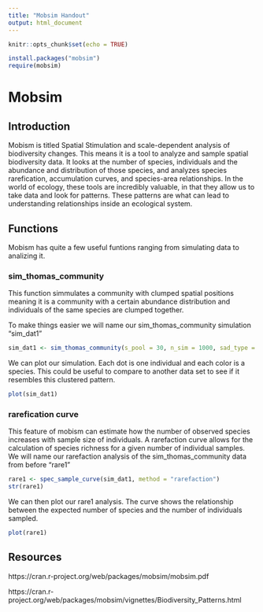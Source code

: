 ```yaml
---
title: "Mobsim Handout"
output: html_document
---
```


```r
knitr::opts_chunk$set(echo = TRUE)
```

```r
install.packages("mobsim")
require(mobsim)
```

# Mobsim
## Introduction
Mobism is titled Spatial Stimulation and scale-dependent analysis of biodiversity changes. This means it is a tool to analyze and sample spatial biodiversity data. It looks at the number of species, individuals and the abundance and distribution of those species, and analyzes species rarefication, accumulation curves, and species-area relationships.
In the world of ecology, these tools are incredibly valuable, in that they allow us to take data and look for patterns. These patterns are what can lead to understanding relationships inside an ecological system.

## Functions
Mobism has quite a few useful funtions ranging from simulating data to analizing it.

### sim_thomas_community
This function simmulates a community with clumped spatial positions meaning it is a community with a certain abundance distribution and individuals of the same species are clumped together.

To make things easier we will name our sim_thomas_community simulation "sim_dat1"
```r
sim_dat1 <- sim_thomas_community(s_pool = 30, n_sim = 1000, sad_type = "lnorm", sad_coef = list("meanlog" = 2, "sdlog" = 1), sigma = 0.1, mother_points = 1)
```
We can plot our simulation. Each dot is one individual and each color is a species. This could be useful to compare to another data set to see if it resembles this clustered pattern.

```r
plot(sim_dat1)
```

### rarefication curve
This feature of mobism can estimate how the number of observed species increases with sample size of individuals. A rarefaction curve allows for the calculation of species richness for a given number of individual samples. 
We will name our rarefaction analysis of the sim_thomas_community data from before "rare1"
```r
rare1 <- spec_sample_curve(sim_dat1, method = "rarefaction")
str(rare1)
```
We can then plot our rare1 analysis. The curve shows the relationship between the expected number of species and the number of individuals sampled.
```r
plot(rare1)
```

## Resources

https://cran.r-project.org/web/packages/mobsim/mobsim.pdf

https://cran.r-project.org/web/packages/mobsim/vignettes/Biodiversity_Patterns.html
